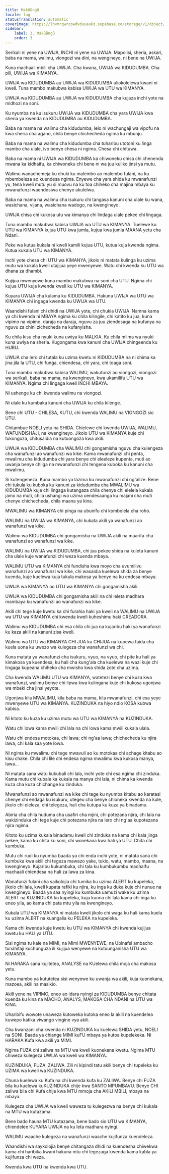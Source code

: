 ```yaml
---
title: Makũũngũ
locale: lag
statusTranslation: automatic
coverImage: https://lhvmrqwrcowdvduuaukz.supabase.co/storage/v1/object/public/strapi-uploads/small_cover-educacion-fundamental.webp-2d51a7828a2b1309555be27f7e2a61a0.webp
sidebar:
    label: 3. Makũũngũ
    order: 3
---
```

Serikali ni yene na UWIJA, INCHI ni yene na UWIJA. Mapolisi, sheria, askari, baba na mama, walimu, viongozi wa dini, na wengineyo, ni bene na UWIJA.

Kuna machaali mbili cha UWIJA. Cha kwana, UWIJA wa KIDUDUMBA. Cha pili, UWIJA wa KIMANYA.

UWIJA wa KIDUDUMBA au UWIJA wa KIDUDUMBA uliokolelewa kwani ni kweli. Tuna mambo makubwa kabisa UWIJA wa UTU wa KIMANYA.

UWIJA wa KIDUDUMBA au UWIJA wa KIDUDUMBA cha kujaza inchi yote na midhozi na soni.

Ku nyumba na ku isukuru UWIJA wa KIDUDUMBA cha yara UWIJA kwa sheria ya kwenda na KIDUDUMBA au KIDUDUMBA.

Baba na mama na walimu cha kidudumba, lelo ni wachungaji wa vipofu na kwa sheria cha agano, chila benye chichecheda ngima ku mbunju.

Baba na mama na walimu cha kidudumba cha tuharibu utotoni ku linga mambo cha ulale, ivo benye chesa ni ngima. Chesa chi chituwa.

Baba na mama ni UWIJA wa KIDUDUMBA ka chiwoneku chisa chi chenenda mwana ka kidhaifu, ka chiwoneku chi bene ni wa juu kuliko jinsi ya mutu.

Walimu wanachemeja ku chuki ku malembo ao malembo fulani, na ku mbembeleza ao kuendesa ngima. Enyewe cha yara shida ku mwanafunzi yu, tena kweli mutu yu si muovu na ku toa chiheko cha majina mbaya ku mwanafunzi waendesiwa chenye akulelwa.

Baba na mama na walimu cha isukuru chi tangasa kanuni cha ulale ku wana, wasichana, vijana, wasichana wadogo, na kwengineyo.

UWIJA chisa chi kukosa utu wa kimanya chi lindaga ulale pekee chi lingaga.

Tuna mambo makubwa kabisa UWIJA wa UTU wa KIMANYA. Tuelewe ku UTU wa KIMANYA kujua UTU kwa jumla, kujua kwa jumla MAANA yetu cha Ndani.

Peke wa kutua kukala ni kweli kamili kujua UTU, kutua kuja kwenda ngima. Kutua kukala UTU wa KIMANYA.

Inchi yote chesa chi UTU wa KIMANYA, jikolo ni matata kulinga ku uzima mutu wa kukala kweli utajijua yeye mwenyewe. Watu chi kwenda ku UTU wa dhana za dhambi.

Kujijua mwenyewe kuna mambo makubwa na soni cha UTU. Ngima chi kujua UTU kuja kwenda kweli ku UTU wa KIMANYA.

Kuyara UWIJA cha kulama ku KIDUDUMBA. Hakuna UWIJA wa UTU wa KIMANYA chi ingaga kwenda ku UWIJA wa UTU.

Waandishi fulani chi dhidi na UWIJA yote, chi chukia UWIJA. Namna kama ya chi kwenda ni MBAYA ngima ku chila kilingile, chi katito ku jua, kuna vipimo na vipimo, daraja na daraja, nguvu za juu ziendesaga na kufanya na nguvu za chini zichecheda na kufanyisha.

Ku chila kisu cha nyuki kuna uwiya ku MALKIA. Ku chila mlima wa nyuki kuna uwiya na sheria. Kugongama kwa kanuni cha UWIJA chingeenda ku HURU.

UWIJA cha lero chi tutala ku uzima kwetu ni KIDUDUMBA na ni chima ka jina jila la UTU, chi funga, chiendesa, chi yara, chi toaga soni.

Tuna mambo makubwa kabisa WALIMU, wakufunzi ao viongozi, viongozi wa serikali, baba na mama, na kwengineyo, kwa ukamilifu UTU wa KIMANYA. Ngima chi lingaga kweli INCHI MBAYA.

Ni ushenge ku chi kwenda walimu na viongozi.

Ni ulale ku kumbaka kanuni cha UWIJA ku chila kilenge.

Bene chi UTU - CHILESA, KUTU, chi kwenda WALIMU na VIONGOZI sio UTU.

Chitambue NOELI yetu na SHIDA. Chielewe chi kwenda UWIJA, WALIMU, WAFUNDISHAJI, na kwengineyo. Jikolo UTU wa KIMANYA kuje chi tukongoza, chitusaidia na kutuongoza kwa akili.

UWIJA wa KIDUDUMBA cha WALIMU chi gongamisha nguvu cha kulengeza cha wanafunzi ao wanafunzi wa kike. Kama mwanafunzi chi penta, mwalimu cha kidudumba chi yara benye chi eleeleze kupenta, muti ao uwanja benye chiiga na mwanafunzi chi tengena kuboka ku kanuni cha mwalimu.

Si kutengeneza. Kuna mambo ya lazima ku mwanafunzi chi ng'alize. Bene chi tukula ku kuboka ku kanuni za kidudumba cha MWALIMU wa KIDUDUMBA kuje chi lingaga kutangaza chila chenye chi elelela kukala jamo na muti, chila ushangi wa uzima uendesaanga ku majani cha muti chenye chichecheda, chila maana ya kina.

MWALIMU wa KIMANYA chi pinga na ubunifu chi kombolela cha roho.

WALIMU na UWIJA wa KIMANYA, chi kukata akili ya wanafunzi ao wanafunzi wa kike.

Walimu wa KIDUDUMBA chi gongamisha na UWIJA akili na maarifa cha wanafunzi ao wanafunzi wa kike.

WALIMU na UWIJA wa KIDUDUMBA, chi jua pekee shida na kuleta kanuni cha ulale kuje wanafunzi chi weza kuenda mbaya.

WALIMU UTU wa KIMANYA chi fundisha kwa moyo cha uvumilivu wanafunzi ao wanafunzi wa kike, chi wasaidia kuelewa shida za benye kuenda, kuje kuelewa kuja tukula makosa ya benye na ku endesa mbaya.

UWIJA wa KIMANYA ao UTU wa KIMANYA chi gongamisha akili.

UWIJA wa KIDUDUMBA chi gongamisha akili na chi leleta madhara mambaya ku wanafunzi ao wanafunzi wa kike.

Akili chi tege kuje kwetu ka chi furahia haki ya kweli na WALIMU na UWIJA wa UTU wa KIMANYA chi kwenda kweli kuheshimu haki CREADORA.

Walimu wa KIDUDUMBA chi esa chila chi jua na kujaribu haki ya wanafunzi ku kaza akili na kanuni zisa kweli.

Walimu wa UTU wa KIMANYA CHI JUA ku CHIJUA na kupewa faida cha kuela uona ku uwezo wa kulegeza cha wanafunzi wa chi.

Kuna matata ya wanafunzi cha isukuru, vyuo, na vyuo, chi pite ku hali ya kimakosa ya kuendesa, ku hali cha kung'ala cha kuelewa na wazi kuje chi lingaga kupeana chiheko cha mwisho kwa shida zote cha uzima.

Cha kwenda WALIMU UTU wa KIMANYA, watetezi benye chi kuza kwa wanafunzi, walimu benye chi lipwa kwa kulingana kuje chi kukosa ugonjwa wa mbeki cha jinsi yeyote.

Ugonjwa kila MWALIMU, kila baba na mama, kila mwanafunzi, chi esa yeye mwenyewe UTU wa KIMANYA. KUZINDUKA na hiyo ndio KOSA kubwa kabisa.

Ni kitoto ku kuza ku uzima mutu wa UTU wa KIMANYA na KUZINDUKA.

Watu chi lowa kama mwili chi lala na chi lowa kama mwili kukala ulala.

Watu chi endesa motokaa, chi lawa; chi ng'aa lawa; chichecheda ku njira lawa, chi kala saa yote lowa.

Ni ngima ku mwalimu chi tege mwavuli ao ku motokaa chi achage kitabu ao kisu chake. Chila chi lile chi endesa ngima mwalimu kwa kukosa manya, lawa...

Ni matata sana watu kukubali chi lala, inchi yote chi esa ngima chi zinduka. Kama mutu chi kubale ka kukala na manya chi lala, ni chima ka kwenda kuza cha kuza chichange ku zinduka.

Mwanafunzi ao mwanafunzi wa kike chi tege ku nyumba kitabu ao karatasi chenye chi endaga ku isukuru, utegeu cha benye chioneka kwenda na kule, jikolo chi eleleza, chi telegeza, hali cha kutupa ku kuza ya binadamu.

Abiria cha chila huduma cha usafiri cha mjini, chi potezana njira, chi lala na wakizinduka chi tege kuje chi potezana njira na lero chi ng'aa kupotezana njira ngima.

Kitoto ku uzima kukala binadamu kweli chi zinduka na kama chi kala jinga pekee, kama ku chita ku soni, chi wonekana kwa hali ya UTU. Chita chi kumbuka.

Mutu chi rudi ku nyumba baada ya chi enda inchi yote, ni matata sana chi kumbuka kwa akili chi tegeza mawazo yake, tukio, watu, mambo, maana, na kwengineyo. Kujaribu kukumbuka, chi tala ku kumbukumbu madhaifu machaali chiendesa na hali za lawa za kina.

Wanafunzi fulani cha saikolojia chi tumika ku uzima ALERT ku kupeleka, jikolo chi lala, kweli kupata rafiki ku njira, ku inga ku duka kuje chi nunue na kwengineyo. Baada ya saa nyingi ku kumbuka uamuzi wake ku uzima ALERT na KUZINDUKA ku kupeleka, kuja kuona chi lala kama chi inga ku eneo yila, ao kama chi pata mtu yila na kwengineyo.

Kukala UTU wa KIMANYA ni matata kweli jikolo chi waga ku hali kama kuela ku uzima ALERT na kuangalia ku PELEKA na kupeleka.

Kama chi kwenda kuje kwetu ku UTU wa KIMANYA chi kwenda kujijua kwetu ku HALI ya UTU.

Sisi ngima tu kale na MIMI, na Mimi MWENYEWE, na Ubinafsi ambacho tunahitaji kuchunguza ili kujijua wenyewe na kutuunganisha UTU wa KIMANYA.

Ni HARAKA sana kujitetea, ANALYSE na KUelewa chila moja cha makosa yetu.

Kuna mambo ya kututetea sisi wenyewe ku uwanja wa akili, kuja kuonekana, mazoea, akili na masikio.

Akili yene na VIPIMO, eneo ao idara nyingi za KIDUDUMBA benye chitata kuenda ku kina na MACHO, ANALYS, MAKOSA CHA NDANI na UTU wa KINA.

Uharibifu wowote unaweza kutoweka kutoka eneo la akili na kuendelea kuwepo katika viwango vingine vya akili.

Cha kwanzani cha kwenda ni KUZINDUKA ku kuelewa SHIDA yetu, NOELI na SONI. Baada ya chiange MIMI kuFU mbaya ya kutoa kupelekeka. Ni HARAKA Kufa kwa akili ya MIMI.

Ngima FUZA chi zaliwa na MTU wa kweli kuonekana kwetu. Ngima MTU chiweza kulegeza UWIJA wa kweli wa KIMANYA.

KUZINDUKA, FUZA, ZALIWA. Zili ni kipindi tatu akili benye chi tupeleka ku UZIMA wa kweli wa KUZINDUKA.

Chuna kuelewa ku Kufa na chi kwenda kufa ku ZALIWA. Benye chi FUZA bila ku kuelewa kuKUZINDUKA chije kwa SANTO MPUMBAVU. Benye CHI zaliwa bila chi Kufa chije kwa MTU mmoja cha AKILI MBILI, mbaya na mbaya.

Kulegeza cha UWIJA wa kweli waweza tu kulegezwa na benye chi kukala na MTU wa kutazama.

Bene bado hauna MTU kutazama, bene bado sio UTU wa KIMANYA, chiendelee KUYARA UWIJA na ku leta madhara nyingi.

WALIMU waache kulegeza na wanafunzi waache kujifunza kuendeleza.

Waandishi wa saykolojia benye chitangaza dhidi na kuendesha chiwekwa kama chi haribika kwani hakuna mtu chi legezaga kwenda kama kabla ya kujifunza chi weza.

Kwenda kwa UTU na kwenda kwa UTU.

